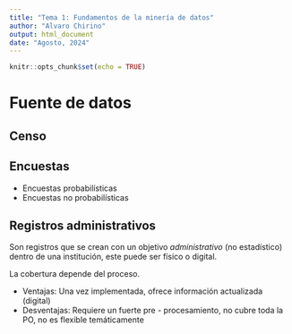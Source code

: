 ```yaml
---
title: "Tema 1: Fundamentos de la minería de datos"
author: "Alvaro Chirino"
output: html_document
date: "Agosto, 2024"
---
```


```r
knitr::opts_chunk$set(echo = TRUE)
```

# Fuente de datos

## Censo

## Encuestas

  - Encuestas probabilísticas
  - Encuestas no probabilísticas
  
## Registros administrativos

Son registros que se crean con un objetivo *administrativo* (no estadístico) dentro de una institución, este puede ser físico o digital. 

La cobertura depende del proceso. 

  - Ventajas: Una vez implementada, ofrece información actualizada (digital)
  - Desventajas: Requiere un fuerte pre - procesamiento, no cubre toda la PO, no es flexible temáticamente



